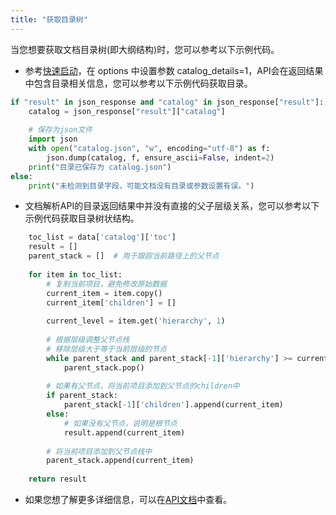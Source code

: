 ```yaml
---
title: "获取目录树"
---
```


当您想要获取文档目录树(即大纲结构)时，您可以参考以下示例代码。

- 参考[快速启动](/xparse/parse-quickstart)，在 options 中设置参数 catalog_details=1，API会在返回结果中包含目录相关信息，您可以参考以下示例代码获取目录。

```python
if "result" in json_response and "catalog" in json_response["result"]:
    catalog = json_response["result"]["catalog"]
    
    # 保存为json文件
    import json
    with open("catalog.json", "w", encoding="utf-8") as f:
        json.dump(catalog, f, ensure_ascii=False, indent=2)
    print("目录已保存为 catalog.json")
else:
    print("未检测到目录字段，可能文档没有目录或参数设置有误。")
```

- 文档解析API的目录返回结果中并没有直接的父子层级关系，您可以参考以下示例代码获取目录树状结构。

```python
    toc_list = data['catalog']['toc']
    result = []
    parent_stack = []  # 用于跟踪当前路径上的父节点
    
    for item in toc_list:
        # 复制当前项目，避免修改原始数据
        current_item = item.copy()
        current_item['children'] = []
        
        current_level = item.get('hierarchy', 1)
        
        # 根据层级调整父节点栈
        # 移除层级大于等于当前层级的节点
        while parent_stack and parent_stack[-1]['hierarchy'] >= current_level:
            parent_stack.pop()
        
        # 如果有父节点，将当前项目添加到父节点的children中
        if parent_stack:
            parent_stack[-1]['children'].append(current_item)
        else:
            # 如果没有父节点，说明是根节点
            result.append(current_item)
        
        # 将当前项目添加到父节点栈中
        parent_stack.append(current_item)
    
    return result
```

- 如果您想了解更多详细信息，可以在[API文档](/api-reference/endpoint/parse)中查看。